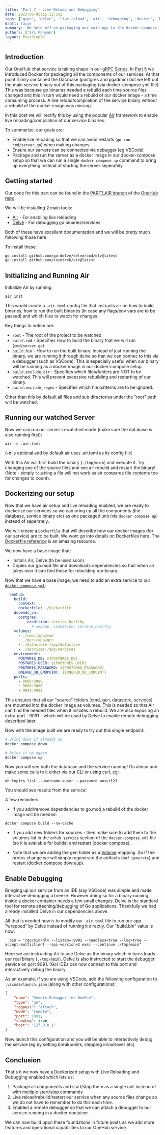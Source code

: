 ```yaml
---
title: 'Part 7 - Live Reload and Debugging'
date: 2023-06-05T15:32:14Z
tags: ['grpc', 'delve', 'live reload', 'air', 'debugging', 'docker', 'Dockerfile']
draft: false
summary: 'We held off on packaging our main app in the docker-compose file since go binaries could not be live reloaded (on file changes) by default.  We will use the popular Air framework to enable live reloading of our service on file changes and then package this via docker.  We will also enable remote debugging of these services running in Docker'
authors: ['Sri Panyam']
layout: PostSimple
---
```


## Introduction

Our OneHub chat service is taking shape in our [gRPC Series](/blog/go-web-services/index).  In [Part 5]() we introduced Docker for packaging all the components of our services.  At that point it only contained the Database (postgres and pgadmin) but we left out the main service binary out of this packaging (via docker-compose.yml file).  This was because go binaries needed a rebuild each time source files changed and this in turn would need a rebuild of our docker image - a time consuming process.  A live reload/compilation of the service binary without a rebuild of the docker image was missing.

In this post we will rectify this by using the popular [Air](https://github.com/cosmtrek/air) framework to enable live reloading/compilation of our service binaries.

To summarize, our goals are:

* Enable live reloading so that we can avoid restarts (`go run cmd/server.go`) when making changes.
* Ensure our servers can be connected via debugger (eg VSCode)
* Package and run the server as a docker image in our docker-compose setup so that we can run a single `docker compose up` command to bring up everything instead of starting the server seperately.

## Getting started

Our code for this part can be found in the [PART7_AIR branch](https://github.com/panyam/onehub/tree/PART7_AIR) of the [OneHub repo](https://github.com/panyam/onehub).

We will be installing 2 main tools:

* [Air](https://github.com/cosmtrek/air) - For enabling live reloading
* [Delve](https://github.com/go-delve/delve) - For debugging go binaries/services.

Both of these have excellent documentation and we will be pretty much following those here.

To install these:

```bash
go install github.com/go-delve/delve/cmd/dlv@latest
go install github.com/cosmtrek/air@latest
```

## Initializing and Running Air

Initialize Air by running:

```
air init
```

This would create a `.air.toml` config file that instructs air on how to build binaries, how to run the built binaries (in case any flags/env vars are to be passed) and which files to watch for changes.

<CodeEmbed
  title="Modified .air.toml"
  language="yaml"
  url="https://raw.githubusercontent.com/panyam/onehub/2c3888a6e48625d2107b835ce26f01a0ee73aceb/.air.toml"
  height="300px"
  style="height: 300px; overflow: scroll"
/>

Key things to notice are:

* `root` - The root of the project to be watched.
* `build.cmd` - Specifies How to build the binary that we will run (`cmd/server.go`)
* `build.bin` - How to run the built binary.  Instead of just running the binary, we are running it through delve so that we can connec to this via a debugger (such as VSCode).  This is especially useful when our binary will be running as a docker image in our docker-compose setup.
* `build.exclude_dir` - Specifies which files/folders are NOT to be watched.  This will prevent excessive rebuilding and restarting of our binary.
* `build.exclude_regex` - Specifies which file patterns are to be ignored.

Other than this by default all files and sub directories under the "root" path will be watched.

## Running our watched Server

Now we can run our server in watched mode (make sure the database is also running first):

```
air -c .air.toml
```

(**-c** is optional and by default air uses .air.toml as its config file)

With this Air will first build the binary (`./tmp/main`) and execute it.  Try changing one of the source files and see air rebuild and restart the binary!  (Note - simply `touch`ing a file will not work as air compares file contents too for changes to count).

## Dockerizing our setup

Now that we have air setup and live reloading enabled, we are ready to dockerize our services so we can bring up all the components (the database, service binary etc) as one packaged unit (via `docker compose up`) instead of seperately.

We will create a `Dockerfile` that will describe how our docker images (for our service) are to be built.  We wont go into details on Dockerfiles here.   The [Dockerfile reference](https://docs.docker.com/engine/reference/builder/) is an amazing resource.

<CodeEmbed
  title="Service Dockerfile"
  language="yaml"
  url="https://raw.githubusercontent.com/panyam/onehub/PART7_AIR/Dockerfile"
  height="300px"
  style="height: 300px; overflow: scroll"
/>

We now have a base image that:

* Installs Air, Delve (to be used soon)
* Copies our go.mod file and downloads dependencies so that when air takes over it can find these for rebuilding our binary.

Now that we have a base image, we need to add an extra service to our [`docker-compose.yml`](https://github.com/panyam/onehub/blob/PART7_AIR/docker-compose.yml):

```yaml
  onehub:
    build:
      context: .
      dockerfile: ./Dockerfile
    depends_on:
      postgres:
          condition: service_healthy
            # webapp: condition: service_healthy
    volumes:
      - ./cmd:/app/cmd
      - ./gen:/app/gen
      - ./datastore:/app/datastore
      - ./services:/app/services
    environment:
      POSTGRES_DB: ${POSTGRES_DB}
      POSTGRES_USER: ${POSTGRES_USER}
      POSTGRES_PASSWORD: ${POSTGRES_PASSWORD}
      ONEHUB_DB_ENDPOINT: ${ONEHUB_DB_ENDOINT}
    ports:
      - 8080:8080
      - 9000:9000
      - 9091:9091
```

This ensures that all our "source" folders (cmd, gen, datastore, services) are mounted *into* the docker image as volumes.  This is needed so that Air can find the needed files when it initiates a rebuild.   We are also exposing an extra port - 9091 - which will be used by Delve to enable remote debugging described later.

Now with the image built we are ready to try out this single endpoint:

```bash
# Bring down if already up
docker compose down

# Bring it up again
docker compose up
```

Now you will see both the database and the service running!   Go ahead and make some calls to it either via our CLI or using curl, eg:

```
oh topics list --username auser --password auser123
```

You should see results from the service!

A few reminders:

* If you add/remove dependencies to go.mod a rebuild of the docker image will be needed:

```
docker compose build --no-cache
```

* If you add new folders for sources - then make sure to add them to the volumes list in the `onhub service` section of the `docker-compose.yml` file (so it is available for builds) and restart (docker compose).

* Note that we are adding the gen folder as a [Volume](https://docs.docker.com/storage/volumes/) mapping.  So if the protos change we will simply regenerate the artifacts (`buf generate`) and restart (docker compose down/up).

## Enable Debugging

Bringing up our service from an IDE (say VSCode) was simple and made interactive debugging a breeze.   However doing so for a binary running inside a docker container needs a few small changes.   Delve is the standard tool for remote attaching/debugging of Go applications.   Thankfully we had already installed Delve in our dependencies above.

All that is needed now is to modify our `.air.toml` file to run our app "wrapped" by Delve instead of running it directly.  Our "build.bin" value is now:

```
  bin = "/go/bin/dlv --listen=:9091 --headless=true --log=true --accept-multiclient --api-version=2 exec --continue ./tmp/main"
```

Here we are instructing Air to use Delve as the binary which in turns loads our real binary (`./tmp/main`).   Delve is also instructed to start the debugger service on port 9091.  (Go) IDEs can now connect to this port and interactively debug the binary.

As an example, if you are using VSCode, add the following configuration to `.vscode/launch.json` (along with other configurations):

```json
{
    "name": "Remote Debugger for OneHub",
    "type": "go",
    "request": "attach",
    "mode": "remote",
    "port": 9091,
    "showLog": true,
    "host": "127.0.0.1"
}
```

Now launch this configuration and you will be able to interactively debug the service (eg by setting breakpoints, stepping in/out/over etc).

## Conclusion 

That's it we now have a Dockerized setup with Live Reloading and Debugging enabled which lets us:

1. Package all components and start/stop them as a single unit instead of with multiple start/stop commands
2. Live reload/rebuild/restart our service when any source files change so we do not have to remember to do this each time.
3. Enabled a remote debugger so that we can attach a debugger to our service running in a docker container.

We can now build upon these foundations in future posts as we add more features and operational capabilities to our OneHub service.
